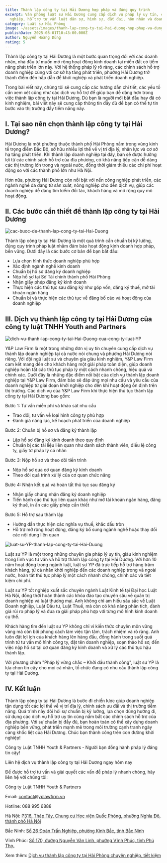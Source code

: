 ```yaml
---
title: Thành lập công ty tại Hải Dương hợp pháp và đúng quy trình
excerpt: Văn phòng luật sư Hải Dương cung cấp dịch vụ pháp lý uy tín, chuyên
  nghiệp, hỗ trợ tư vấn luật dân sự, hình sự, đất đai, hôn nhân và doanh nghiệp.
category: Luật sư Hải Phòng
image: ~/assets/images/thanh-lap-cong-ty-tai-hai-duong-hop-phap-va-dung-quy-trinh.png
publishDate: 2025-08-01T10:43:00.000Z
author: Nguyễn Hoàng Dũng
rating: 5
---
```

Thành lập công ty tại Hải Dương là một bước quan trọng đối với các doanh nhân, nhà đầu tư muốn mở rộng hoạt động kinh doanh tại miền đất có tiềm năng phát triển lớn này. Với hệ thống pháp lý rõ ràng, các chính sách hỗ trợ doanh nghiệp cùng với cơ sở hạ tầng phát triển, phường Hải Dương trở thành điểm đến hấp dẫn để khởi nghiệp và phát triển doanh nghiệp.

Trong bài viết này, chúng tôi sẽ cung cấp các hướng dẫn chi tiết, các yếu tố cần xem xét cũng như các dịch vụ hỗ trợ để giúp bạn dễ dàng hơn trong việc thành lập công ty tại Hải Dương. Dù bạn là người mới bắt đầu hay đã có kinh nghiệm, bài viết này sẽ cung cấp thông tin đầy đủ để bạn có thể tự tin bước vào thị trường đầy tiềm năng này.

## I.	Tại sao nên chọn thành lập công ty tại Hải Dương?

Hải Dương là một phường thuộc thành phố Hải Phòng nằm trong vùng kinh tế trọng điểm Bắc Bộ, sở hữu nhiều lợi thế về vị trí địa lý, nhân lực và cơ sở hạ tầng phát triển. Khi thành lập doanh nghiệp tại đây, bạn sẽ được hưởng lợi từ các chính sách hỗ trợ của địa phương, có khả năng tiếp cận dễ dàng các thị trường lớn trong và ngoài nước, đồng thời giảm thiểu các chi phí hoạt động so với các thành phố lớn như Hà Nội.

Hơn nữa, phường Hải Dương còn nổi bật với nền công nghiệp phát triển, các ngành nghề đa dạng từ sản xuất, nông nghiệp cho đến dịch vụ, giúp các doanh nghiệp dễ dàng tìm kiếm đối tác, khách hàng và mở rộng quy mô hoạt động.

## II.	Các bước cần thiết để thành lập công ty tại Hải Dương

![cac-buoc-de-thanh-lap-cong-ty-tai-Hai-Duong](~/assets/images/cac-buoc-de-thanh-lap-cong-ty-tai-hai-duong.png "Các bước để thành lập công ty tại Hải Dương")

Thành lập công ty tại Hải Dương là một quá trình cần chuẩn bị kỹ lưỡng, đúng quy trình pháp luật nhằm đảm bảo hoạt động kinh doanh hợp pháp, bền vững. Dưới đây là các bước cơ bản để bạn bắt đầu:

* Lựa chọn hình thức doanh nghiệp phù hợp
* Xác định ngành nghề kinh doanh
* Chuẩn bị hồ sơ đăng ký doanh nghiệp
* Nộp hồ sơ tại Sở Tài chính thành phố Hải Phòng
* Nhận giấy phép đăng ký kinh doanh
* Thực hiện các thủ tục sau đăng ký như góp vốn, đăng ký thuế, mở tài khoản ngân hàng
* Chuẩn bị và thực hiện các thủ tục về đăng bố cáo và hoạt động của doanh nghiệp

## III.	 Dịch vụ thành lập công ty tại Hải Dương của công ty luật TNHH Youth and Partners

![dich-vu-thanh-lap-cong-ty-tai-Hai-Duong-cua-cong-ty-luat-YP](~/assets/images/dich-vu-thanh-lap-cong-ty-tai-hai-duong-cua-cong-ty-luat-yp.png "Dịch vụ thành lập công ty tại Hải Dương của Công ty luật YP")

Y&P Law Firm là một trong những đơn vị uy tín chuyên cung cấp dịch vụ thành lập doanh nghiệp tại cả nước nói chung và phường Hải Dương nói riêng. Với đội ngũ luật sư và chuyên gia giàu kinh nghiệm, Y&P Law Firm cam kết mang đến cho khách hàng một giải pháp toàn diện, giúp doanh nghiệp hoàn tất các thủ tục pháp lý một cách nhanh chóng, hiệu quả và chính xác. Dưới đây là những đặc điểm nổi bật của dịch vụ thành lập doanh nghiệp tại Y&P Law Firm, đảm bảo sẽ đáp ứng mọi nhu cầu và yêu cầu của doanh nghiệp từ giai đoạn khởi nghiệp cho đến khi hoạt động ổn định trên thị trường. Các dịch vụ của Y&P Law Firm khi thực hiện thủ tục thành lập công ty tại Hải Dương bao gồm:

Bước 1: Tư vấn miễn phí và khảo sát nhu cầu

* Trao đổi, tư vấn về loại hình công ty phù hợp
* Đánh giá năng lực, kế hoạch phát triển của doanh nghiệp

Bước 2: Chuẩn bị hồ sơ và đăng ký thành lập

* Lập hồ sơ đăng ký kinh doanh theo quy định
* Chuẩn bị các tài liệu liên quan như danh sách thành viên, điều lệ công ty, giấy tờ pháp lý cá nhân

Bước 3: Nộp hồ sơ và theo dõi tiến trình

* Nộp hồ sơ qua cơ quan đăng ký kinh doanh
* Theo dõi quá trình xử lý của cơ quan chức năng

Bước 4: Nhận kết quả và hoàn tất thủ tục sau đăng ký

* Nhận giấy chứng nhận đăng ký doanh nghiệp
* Tiến hành các thủ tục liên quan khác như mở tài khoản ngân hàng, đăng ký thuế, in ấn các giấy phép cần thiết

Bước 5: Hỗ trợ sau thành lập

* Hướng dẫn thực hiện các nghĩa vụ thuế, khắc dấu tròn
* Hỗ trợ mở rộng hoạt động, đăng ký bổ sung ngành nghề hoặc thay đổi các nội dung liên quan

![luat-su-YP-thanh-lap-cong-ty-tai-Hai-Duong](~/assets/images/luat-su-yp-thanh-lap-cong-ty-tai-hai-duong.png "luật sư YP thành lập công ty tại Hải Dương")

Luật sư YP là một trong những chuyên gia pháp lý uy tín, giàu kinh nghiệm trong lĩnh vực tư vấn và hỗ trợ thành lập công ty tại Hải Dương. Với hơn 10 năm hoạt động trong ngành luật, luật sư YP đã trực tiếp hỗ trợ hàng trăm khách hàng, từ cá nhân khởi nghiệp đến các doanh nghiệp trong và ngoài nước, hoàn tất thủ tục pháp lý một cách nhanh chóng, chính xác và tiết kiệm chi phí.

Luật sư YP tốt nghiệp xuất sắc chuyên ngành Luật Kinh tế tại Đại học Luật Hà Nội, đồng thời hoàn thành các khóa đào tạo chuyên sâu về quản trị doanh nghiệp và luật thương mại. Anh không chỉ am hiểu sâu sắc về Luật Doanh nghiệp, Luật Đầu tư, Luật Thuế, mà còn có khả năng phân tích, đánh giá rủi ro pháp lý và đưa ra giải pháp phù hợp với từng mô hình kinh doanh cụ thể.

Khách hàng tìm đến luật sư YP không chỉ vì kiến thức chuyên môn vững vàng mà còn bởi phong cách làm việc tận tâm, trách nhiệm và rõ ràng. Anh luôn đặt lợi ích của khách hàng lên hàng đầu, đồng hành trong suốt quá trình từ tư vấn mô hình công ty, đặt tên doanh nghiệp, soạn thảo hồ sơ, đến việc nộp hồ sơ tại cơ quan đăng ký kinh doanh và xử lý các thủ tục hậu thành lập.

Với phương châm "Pháp lý vững chắc – Khởi đầu thành công", luật sư YP là lựa chọn tin cậy cho mọi cá nhân, tổ chức đang có nhu cầu thành lập công ty tại Hải Dương.

## IV. Kết luận

Thành lập công ty tại Hải Dương là bước đi chiến lược giúp doanh nghiệp tận dụng tốt các lợi thế về vị trí địa lý, chính sách ưu đãi và thị trường tiềm năng. Quá trình này đòi hỏi sự chuẩn bị kỹ lưỡng, lựa chọn đúng hướng đi, sử dụng các dịch vụ hỗ trợ uy tín cùng nắm bắt các chính sách hỗ trợ của địa phương. Với sự chuẩn bị đầy đủ, bạn hoàn toàn có thể xây dựng doanh nghiệp bền vững, phát triển mạnh mẽ trong môi trường cạnh tranh ngày càng khốc liệt của Hải Dương. Chúc bạn thành công trên con đường khởi nghiệp!

Công ty Luật TNHH Youth & Partners - Người bạn đồng hành pháp lý đáng tin cậy!

Liên hệ dịch vụ thành lập công ty tại Hải Dương ngay hôm nay

Để được hỗ trợ tư vấn và giải quyết các vấn đề pháp lý nhanh chóng, hãy liên hệ với chúng tôi:

Công ty Luật TNHH Youth & Partners

Email: contact@yplawfirm.vn

Hotline: 088 995 6888

Hà Nội: [P316, Tháp Tây, Chung cư Học viện Quốc Phòng, phường Nghĩa Đô, thành phố Hà Nội](https://goo.gl/maps/3mxawLHAppA5zsPx9)

Bắc Ninh: [Số 26 Đoàn Trần Nghiệp, phường Kinh Bắc, tỉnh Bắc Ninh](https://maps.app.goo.gl/k7wnHwawNgTG9JW66)

Vĩnh Phúc: [Số 170, đường Nguyễn Văn Linh, phường Vĩnh Phúc, tỉnh Phú Thọ.](https://maps.app.goo.gl/iyeEMYfn8SBjvP1X6)

Xem thêm: [Dịch vụ thành lập công ty tại Hải Phòng chuyên nghiệp, tiết kiệm](https://yplawfirm.vn/tin-tuc/dich-vu-thanh-lap-cong-ty-tai-hai-phong-chuyen-nghiep-tiet-kiem)
